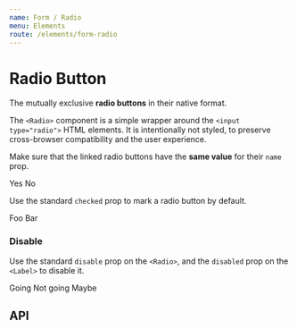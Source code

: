 ```yaml
---
name: Form / Radio
menu: Elements
route: /elements/form-radio
---
```




# Radio Button

The mutually exclusive **radio buttons** in their native format.

The `<Radio>` component is a simple wrapper around the `<input type="radio">` HTML elements.
It is intentionally not styled, to preserve cross-browser compatibility and the user experience.

Make sure that the linked radio buttons have the **same value** for their `name` prop.

<Playground>
  <Control>
    <Label>
      <Radio name="answer" /> Yes
    </Label>
    <Label>
      <Radio name="answer" /> No
    </Label>
  </Control>
</Playground>

Use the standard `checked` prop to mark a radio button by default.

<Playground>
  <Control>
    <Label>
      <Radio name="foobar" /> Foo
    </Label>
    <Label>
      <Radio name="foobar" defaultChecked /> Bar
    </Label>
  </Control>
</Playground>

### Disable

Use the standard `disable` prop on the `<Radio>`, and the `disabled` prop on the `<Label>` to disable it.

<Playground>
  <Control>
    <Label>
      <Radio name="rsvp" /> Going
    </Label>
    <Label>
      <Radio name="rsvp" /> Not going
    </Label>
    <Label disabled>
      <Radio name="rsvp" disabled /> Maybe
    </Label>
  </Control>
</Playground>

## API

<ForwardRefAsExoticComponentDoc
  component={Radio}
  docPath="/form/radio"
  name="Radio"
/>
